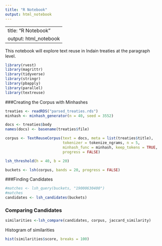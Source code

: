 ```yaml
---
title: "R Notebook"
output: html_notebook
---
```


---
title: "R Notebook"
output: html_notebook
---

This notebook will explore text reuse in Indain treaties at the paragraph level. 
```r
library(rvest)
library(magrittr)
library(tidyverse)
library(stringr)
library(pbapply)
library(parallel)
library(textreuse)

```


###Creating the Corpus with Minhashes

```r
treaties <- readRDS("parsed_treaties.rds")
minhash <- minhash_generator(n = 40, seed = 3552)

docs <- treaties$body
names(docs) <- basename(treaties$file)

corpus <- TextReuseCorpus(text = docs, meta = list(treaties$title), 
                          tokenizer = tokenize_ngrams, n = 5,
                          minhash_func = minhash, keep_tokens = TRUE,
                          progress = FALSE)

```



```r

lsh_threshold(h = 40, b = 20)

buckets <- lsh(corpus, bands = 20, progress = FALSE)
```

###Finding Candidates
```r
#matches <- lsh_query(buckets, "19000630400")
#matches
candidates <- lsh_candidates(buckets)
```

### Comparing Candidates
```r

similarities <-lsh_compare(candidates, corpus, jaccard_similarity)
```

Histogram of similarities
```r
hist(similarities$score, breaks = 100) 
```


